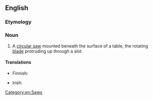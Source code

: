 ==English==
{{wikipedia}}

===Etymology===
{{compound|table|saw|lang=en}}

===Noun===
{{en-noun}}

# A [[circular saw]] mounted beneath the surface of a table, the rotating [[blade]] protruding up through a slot.

====Translations====
{{trans-top|type of circular saw}}
* Finnish: {{t|fi|pöytäsaha}}
{{trans-mid}}
* Irish: {{t|ga|binse sáibh|m}}
{{trans-bottom}}

[[Category:en:Saws]]